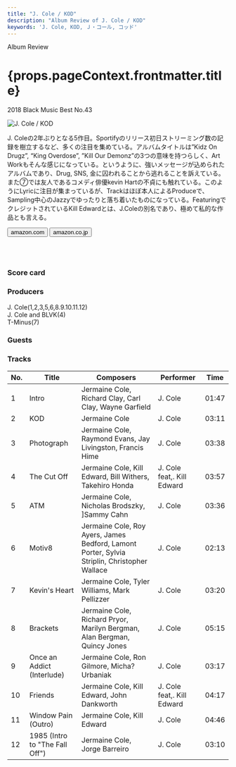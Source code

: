 ```yaml
---
title: "J. Cole / KOD"
description: "Album Review of J. Cole / KOD"
keywords: 'J. Cole, KOD, Ｊ・コール, コッド'
---
```




<p className="largeP">Album Review</p>
<h1 className="h1--no--margin">{props.pageContext.frontmatter.title}</h1>
<p className="largeP"><Link to="/best50/2018/">2018 Black Music Best No.43</Link></p>

<Row  className="image-card-group">
	<Column colMd={"4"} colLg={"4"} noGutterMdLeft="">
       <ImageCard>

![J. Cole / KOD](../../images/cd/jcole3L.jpg) 

</ImageCard>
	</Column>
	<Column colMd={"8"} colLg={"8"} noGutterMdLeft="">
	<p>
	J. Coleの2年ぶりとなる5作目。Sportifyのリリース初日ストリーミング数の記録を樹立するなど、多くの注目を集めている。アルバムタイトルは”Kidz On Drugz”, “King Overdose”, ”Kill Our Demonz”の3つの意味を持つらしく、Art Workもそんな感じになっている。というように、強いメッセージが込められたアルバムであり、Drug, SNS, 金に囚われることから逃れることを訴えている。また⑦では友人であるコメディ俳優kevin Hartの不貞にも触れている。このようにLyricに注目が集まっているが、Trackはほぼ本人によるProduceで、Sampling中心のJazzyでゆったりと落ち着いたものになっている。FeaturingでクレジットされているKill Edwardとは、J.Coleの別名であり、極めて私的な作品とも言える。
	</p>
	<div>
	  <Button href="https://amzn.to/3dHN8bQ" kind="primary" size="small" renderIcon={ArrowUpRight24}>
      amazon.com
      </Button>
      <Button href="https://amzn.to/3i98KBc" kind="secondary" size="small" renderIcon={ArrowUpRight24}>      amazon.co.jp
      </Button>
	</div>
	<a style="display:inline-block;overflow:hidden;background:url(https://linkmaker.itunes.apple.com/ja-jp/lockup.svg?releaseDate=2018-04-20&kind=album&bubble=apple_music&style=mono-black) no-repeat;width:180px;height:45px;" href="https://geo.music.apple.com/jp/album/kod/1374017096?mt=1&app=music&ls=1&at=11lcug"></a>
	<a style="display:inline-block;overflow:hidden;background:url(https://linkmaker.itunes.apple.com/ja-jp/badge-lrg.svg?releaseDate=2018-04-20T00:00:00Z&kind=album&bubble=itunes_music) no-repeat;width:140px;height:45px;" href="https://geo.music.apple.com/jp/album/kod/1374017096?app=itunes&at=11lcug"></a>
	</Column>
</Row>
<Row >
	<Column colMd={"4"} colLg={"4"} noGutterMdLeft="">
<div>
    <h3>Score card</h3>
	<SliderJS1 value="2" />
    <SliderJS2 value="1" />
	<SliderJS3 value="1" />
    <SliderJS4 value="8" />
</div>
</Column>
<Column colMd={"8"} colLg={"8"} noGutterMdLeft="">
<div>
<h3>Producers</h3>
<p>
J. Cole(1,2,3,5,6,8.9.10.11.12)
<br/>J. Cole and BLVK(4)
<br/>T-Minus(7)
</p>
<h3>Guests</h3>
<p>
</p>
</div>
</Column>
</Row>

<h3>Tracks</h3>

| No. |	 Title                         |	 Composers                                                                                |	 Performer                 	| Time	|
| --- |	------------------------------ | -------------------------------------------------------------------------------------------- | ---------------------------	| ----- |
| 1	  |	Intro                          | Jermaine Cole, Richard Clay, Carl Clay, Wayne Garfield                                       |	J. Cole                   	| 01:47 |
| 2	  |	KOD                            | Jermaine Cole                                                                                |	J. Cole                   	| 03:11 |
| 3	  |	Photograph                     | Jermaine Cole, Raymond Evans, Jay Livingston, Francis Hime                                   |	J. Cole                   	| 03:38 |
| 4	  |	The Cut Off                    | Jermaine Cole, Kill Edward, Bill Withers, Takehiro Honda                                     |	J. Cole feat,. Kill Edward	| 03:57 |
| 5	  |	ATM                            | Jermaine Cole, Nicholas Brodszky, ]Sammy Cahn                                                |	J. Cole                   	| 03:36 |
| 6	  |	Motiv8                         | Jermaine Cole, Roy Ayers, James Bedford, Lamont Porter, Sylvia Striplin, Christopher Wallace |	J. Cole                   	| 02:13 |
| 7	  |	Kevin's Heart                  | Jermaine Cole, Tyler Williams, Mark Pellizzer                                                |	J. Cole                   	| 03:20 |
| 8	  |	Brackets                       | Jermaine Cole, Richard Pryor, Marilyn Bergman, Alan Bergman, Quincy Jones                    |	J. Cole                   	| 05:15 |
| 9	  |	Once an Addict (Interlude)     | Jermaine Cole, Ron Gilmore, Micha? Urbaniak                                                  |	J. Cole                   	| 03:17 |
| 10  |	Friends                        | Jermaine Cole, Kill Edward, John Dankworth                                                   |	J. Cole feat,. Kill Edward	| 04:17 |
| 11  |	Window Pain (Outro)            | Jermaine Cole, Kill Edward                                                                   |	J. Cole                   	| 04:46 |
| 12  |	1985 (Intro to "The Fall Off") | Jermaine Cole, Jorge Barreiro                                                                |	J. Cole                   	| 03:10 |
